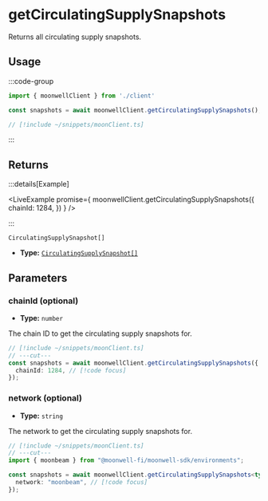 
# getCirculatingSupplySnapshots

Returns all circulating supply snapshots.

## Usage

:::code-group

```ts twoslash [example.ts]
import { moonwellClient } from './client'

const snapshots = await moonwellClient.getCirculatingSupplySnapshots(); // [!code focus]
```

```ts twoslash [client.ts] filename="client.ts"
// [!include ~/snippets/moonClient.ts]
```

:::

## Returns

:::details[Example]

<LiveExample promise={
  moonwellClient.getCirculatingSupplySnapshots({
    chainId: 1284,
  })
} />

:::

```
CirculatingSupplySnapshot[]
```

- **Type:** [`CirculatingSupplySnapshot[]`](/docs/glossary/types#circulatingsupplysnapshot)


## Parameters

### chainId (optional)

- **Type:** `number`

The chain ID to get the circulating supply snapshots for.

```ts twoslash
// [!include ~/snippets/moonClient.ts]
// ---cut---
const snapshots = await moonwellClient.getCirculatingSupplySnapshots({
  chainId: 1284, // [!code focus]
});
```

<OptionalNetworkParameterInfo />

### network (optional)

- **Type:** `string`

The network to get the circulating supply snapshots for.

```ts twoslash
// [!include ~/snippets/moonClient.ts]
// ---cut---
import { moonbeam } from "@moonwell-fi/moonwell-sdk/environments";

const snapshots = await moonwellClient.getCirculatingSupplySnapshots<typeof moonbeam>({
  network: "moonbeam", // [!code focus]
});
```
